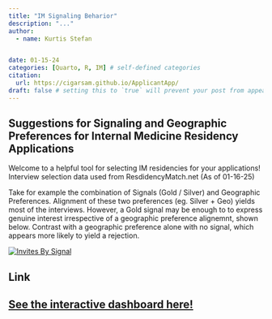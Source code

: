```yaml
---
title: "IM Signaling Beharior"
description: "..."
author:
  - name: Kurtis Stefan


date: 01-15-24
categories: [Quarto, R, IM] # self-defined categories
citation: 
  url: https://cigarsam.github.io/ApplicantApp/
draft: false # setting this to `true` will prevent your post from appearing on your listing page until you're ready!
---
```



## Suggestions for Signaling and Geographic Preferences for Internal Medicine Residency Applications
Welcome to a helpful tool for selecting IM residencies for your applications! 
Interview selection data used from ResdidencyMatch.net (As of 01-16-25)

Take for example the combination of Signals (Gold / Silver) and Geographic Preferences. Alignment of these two preferences (eg. Silver + Geo) yields most of the interviews. However, a Gold signal may be enough to to express genuine interest irrespective of a geographic preference alignemnt, shown below. Contrast with a geographic preference alone with no signal, which appears more likely to yield a rejection. 

[![Invites By Signal](images/InvitesBySignal.png)](https://cigarsam.github.io/ApplicantApp/){fig-align="center" width="100%" loading="lazy"}



## Link
[See the interactive dashboard here!](https://cigarsam.github.io/ApplicantApp/)
---
